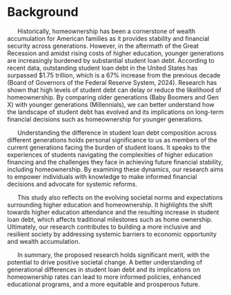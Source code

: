 # Background

&nbsp;&nbsp;&nbsp;&nbsp;&nbsp;&nbsp;Historically, homeownership has been a cornerstone of wealth accumulation for American families as it provides stability and financial security across generations. However, in the aftermath of the Great Recession and amidst rising costs of higher education, younger generations are increasingly burdened by substantial student loan debt. According to recent data, outstanding student loan debt in the United States has surpassed $1.75 trillion, which is a 67% increase from the previous decade (Board of Governors of the Federal Reserve System, 2024). Research has shown that high levels of student debt can delay or reduce the likelihood of homeownership. By comparing older generations (Baby Boomers and Gen X) with younger generations (Millennials), we can better understand how the landscape of student debt has evolved and its implications on long-term financial decisions such as homeownership for younger generations.

&nbsp;&nbsp;&nbsp;&nbsp;&nbsp;&nbsp;Understanding the difference in student loan debt composition across different generations holds personal significance to us as members of the current generations facing the burden of student loans. It speaks to the experiences of students navigating the complexities of higher education financing and the challenges they face in achieving future financial stability, including homeownership. By examining these dynamics, our research aims to empower individuals with knowledge to make informed financial decisions and advocate for systemic reforms.

&nbsp;&nbsp;&nbsp;&nbsp;&nbsp;&nbsp;This study also reflects on the evolving societal norms and expectations surrounding higher education and homeownership. It highlights the shift towards higher education attendance and the resulting increase in student loan debt, which affects traditional milestones such as home ownership. Ultimately, our research contributes to building a more inclusive and resilient society by addressing systemic barriers to economic opportunity and wealth accumulation.

&nbsp;&nbsp;&nbsp;&nbsp;&nbsp;&nbsp;In summary, the proposed research holds significant merit, with the potential to drive positive societal change. A better understanding of generational differences in student loan debt and its implications on homeownership rates can lead to more informed policies, enhanced educational programs, and a more equitable and prosperous future.

